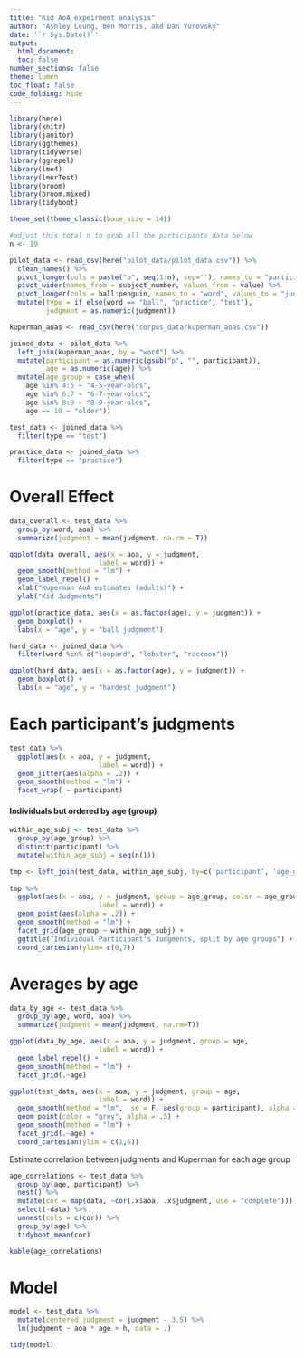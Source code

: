```yaml
---
title: "Kid AoA expeirment analysis"
author: "Ashley Leung, Ben Morris, and Dan Yurovsky"
date: '`r Sys.Date()`'
output: 
  html_document:
  toc: false
number_sections: false
theme: lumen
toc_float: false
code_folding: hide
---
```


```r
library(here)
library(knitr)
library(janitor)
library(ggthemes)
library(tidyverse)
library(ggrepel)
library(lme4)
library(lmerTest)
library(broom)
library(broom.mixed)
library(tidyboot)

theme_set(theme_classic(base_size = 14))
```

```r
#adjust this total n to grab all the participants data below
n <- 19

pilot_data <- read_csv(here("pilot_data/pilot_data.csv")) %>%
  clean_names() %>%
  pivot_longer(cols = paste("p", seq(1:n), sep=''), names_to = "participant") %>%
  pivot_wider(names_from = subject_number, values_from = value) %>%
  pivot_longer(cols = ball:penguin, names_to = "word", values_to = "judgment") %>%
  mutate(type = if_else(word == "ball", "practice", "test"),
         judgment = as.numeric(judgment))

kuperman_aoas <- read_csv(here("corpus_data/kuperman_aoas.csv"))
```


```r
joined_data <- pilot_data %>%
  left_join(kuperman_aoas, by = "word") %>%
  mutate(participant = as.numeric(gsub("p", "", participant)),
         age = as.numeric(age)) %>%
  mutate(age_group = case_when(
    age %in% 4:5 ~ "4-5-year-olds",
    age %in% 6:7 ~ "6-7-year-olds",
    age %in% 8:9 ~ "8-9-year-olds",
    age == 10 ~ "older"))

test_data <- joined_data %>%
  filter(type == "test") 

practice_data <- joined_data %>%
  filter(type == "practice")
```

# Overall Effect

```r
data_overall <- test_data %>% 
  group_by(word, aoa) %>%
  summarize(judgment = mean(judgment, na.rm = T))

ggplot(data_overall, aes(x = aoa, y = judgment,
                      label = word)) + 
  geom_smooth(method = "lm") +
  geom_label_repel() + 
  xlab("Kuperman AoA estimates (adults)") +
  ylab("Kid Judgments")
```

```r
ggplot(practice_data, aes(x = as.factor(age), y = judgment)) + 
  geom_boxplot() +
  labs(x = "age", y = "ball judgment")

hard_data <- joined_data %>%
  filter(word %in% c("leopard", "lobster", "raccoon"))

ggplot(hard_data, aes(x = as.factor(age), y = judgment)) + 
  geom_boxplot() +
  labs(x = "age", y = "hardest judgment")
```

# Each participant's judgments

```r
test_data %>%
  ggplot(aes(x = aoa, y = judgment,
                      label = word)) + 
  geom_jitter(aes(alpha = .2)) +
  geom_smooth(method = "lm") + 
  facet_wrap( ~ participant)
```


#### Individuals but ordered by age (group)

```r
within_age_subj <- test_data %>%
  group_by(age_group) %>%
  distinct(participant) %>%
  mutate(within_age_subj = seq(n()))

tmp <- left_join(test_data, within_age_subj, by=c('participant', 'age_group'))
  
tmp %>%
  ggplot(aes(x = aoa, y = judgment, group = age_group, color = age_group,
                      label = word)) + 
  geom_point(aes(alpha = .2)) +
  geom_smooth(method = "lm") + 
  facet_grid(age_group ~ within_age_subj) +
  ggtitle("Individual Participant's Judgments, split by age groups") +
  coord_cartesian(ylim= c(0,7))
```


# Averages by age

```r
data_by_age <- test_data %>% 
  group_by(age, word, aoa) %>%
  summarize(judgment = mean(judgment, na.rm=T))

ggplot(data_by_age, aes(x = aoa, y = judgment, group = age,
                      label = word)) + 
  geom_label_repel() +
  geom_smooth(method = "lm") + 
  facet_grid(.~age)

ggplot(test_data, aes(x = aoa, y = judgment, group = age,
                      label = word)) + 
  geom_smooth(method = "lm",  se = F, aes(group = participant), alpha = .5, color = "grey") + 
  geom_point(color = "grey", alpha = .5) +
  geom_smooth(method = "lm") +
  facet_grid(.~age) +
  coord_cartesian(ylim = c(1,6))
```

Estimate correlation between judgments and Kuperman for each age group
```r
age_correlations <- test_data %>%
  group_by(age, participant) %>%
  nest() %>%
  mutate(cor = map(data, ~cor(.x$aoa, .x$judgment, use = "complete"))) %>%
  select(-data) %>%
  unnest(cols = c(cor)) %>%
  group_by(age) %>%
  tidyboot_mean(cor)

kable(age_correlations)
```

  
# Model

```r
model <- test_data %>%
  mutate(centered_judgment = judgment - 3.5) %>%
  lm(judgment ~ aoa * age + h, data = .)

tidy(model) 
```

